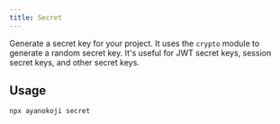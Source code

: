 ```yaml
---
title: Secret
---
```


Generate a secret key for your project.
It uses the `crypto` module to generate a random secret key.
It's useful for JWT secret keys, session secret keys, and other secret keys.

## Usage

```package-install
npx ayanokoji secret
```
